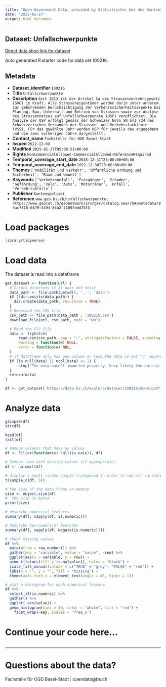 ```yaml
---
title: "Open Government Data, provided by Statistisches Amt des Kantons Basel-Stadt - Fachstelle OGD"
date: "2025-01-27"
output: html_document
---
```


## Dataset: Unfallschwerpunkte

[Direct data shop link for dataset](https://data.bs.ch/explore/dataset/100216)

Auto generated R starter code for data set 100216.

## Metadata

- **Dataset_identifier** `100216`
- **Title** `Unfallschwerpunkte`
- **Description** `Seit 2013 ist der Artikel 6a des Strassenverkehrsgesetz (SVG) in Kraft. Alle Strasseneigentümer werden darin unter anderem zur gebührenden Berücksichtigung der Verkehrssicherheitsaspekte bei Planung, Bau, Unterhalt und Betrieb von Strassen sowie zur Analyse des Strassennetzes auf Unfallschwerpunkte (USP) verpflichtet. Die Analyse der USP erfolgt gemäss der Schweizer Norm SN 641 724 des Schweizerischen Verbandes der Strassen- und Verkehrsfachleute (VSS). Für das gewählte Jahr werden USP für jeweils das angegebene und die zwei vorherigen Jahre dargestellt.`
- **Contact_name** `Fachstelle für OGD Basel-Stadt`
- **Issued** `2022-12-09`
- **Modified** `2025-01-27T05:06:51+00:00`
- **Rights** `NonCommercialAllowed-CommercialAllowed-ReferenceRequired`
- **Temporal_coverage_start_date** `2018-12-31T23:00:00+00:00`
- **Temporal_coverage_end_date** `2022-12-30T23:00:00+00:00`
- **Themes** `['Mobilität und Verkehr', 'Öffentliche Ordnung und Sicherheit', 'Raum und Umwelt']`
- **Keywords** `['Verkehrsunfall', 'Fussgänger', 'Schaden', 'Gefährdung', 'Velo', 'Auto', 'Motorräder', 'Unfall', 'Verkehrsunfälle']`
- **Publisher** `Kantonspolizei`
- **Reference** `www.geo.bs.ch/unfallschwerpunkte; https://www.geocat.ch/geonetwork/srv/ger/catalog.search#/metadata/95ac7f15-8679-4494-86a2-71897edd75f5`


# Load packages

```r

library(tidyverse)
```

# Load data

The dataset is read into a dataframe

```r
get_dataset <- function(url) {
  # Create directory if it does not exist
  data_path <- file.path(getwd(), '..', 'data')
  if (!dir.exists(data_path)) {
    dir.create(data_path, recursive = TRUE)
  }
  # Download the CSV file
  csv_path <- file.path(data_path , '100216.csv')
  download.file(url, csv_path, mode = "wb")

  # Read the CSV file
  data <- tryCatch(
      read.csv(csv_path, sep = ";", stringsAsFactors = FALSE, encoding = "UTF-8"),
      warning = function(w) NULL,
      error = function(e) NULL
  )
  # if dataframe only has one column or less the data is not ";" separated
  if (is.null(data) || ncol(data) <= 1) {
      stop("The data wasn't imported properly. Very likely the correct separator couldn't be found.\nPlease check the dataset manually and adjust the code.")
  }
  return(data)
}
```

```r

df <- get_dataset('https://data.bs.ch/explore/dataset/100216/download?format=csv&timezone=Europe%2FZurich')

```

# Analyze data

```r

glimpse(df)
str(df)

head(df)
tail(df)

```

```r
# Remove columns that have no values
df <- Filter(function(x) !all(is.na(x)), df)

# Remove rows with missing values (if appropriate)
df <- na.omit(df)
```

```r
# display a small random sample transposed in order to see all variables
t(sample_n(df, 5))
```

```r
# the size of the data frame in memory
size <- object.size(df)
#  the size in bytes
print(size)
```

```r
# describe numerical features
summary(df[, sapply(df, is.numeric)])
```

```r
# describe non-numerical features
summary(df[, sapply(df, Negate(is.numeric))])
```

```r
# check missing values
df %>%
  mutate(row = row_number()) %>%
  gather(key = "variable", value = "value", -row) %>%
  ggplot(aes(x = variable, y = row)) +
  geom_tile(aes(fill = is.na(value)), color = "black") +
  scale_fill_manual(values = c("TRUE" = "grey", "FALSE" = "red")) +
  labs(x = "", y = "", fill = "Missing") +
  theme(axis.text.x = element_text(angle = 45, hjust = 1))
```

```r
# plot a histogram for each numerical feature
df %>%
  select_if(is.numeric) %>%
  gather() %>%
  ggplot( aes(value)) +
  geom_histogram(bins = 10, color = "white", fill = "red") +
    facet_wrap(~key, scales = 'free_x')
```

# Continue your code here...

```r

```
------------------------------------------------------------------------

# Questions about the data?

Fachstelle für OGD Basel-Stadt | opendata@bs.ch
